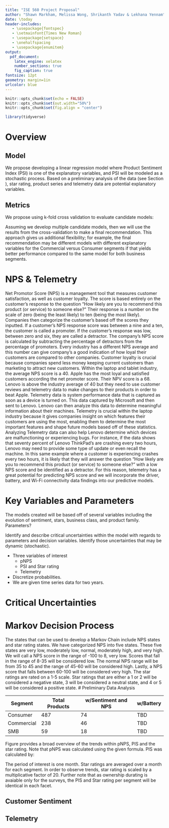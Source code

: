 ```yaml
---
title: "ISE 560 Project Proposal"
author: "Shawn Markham, Melissa Wong, Shrikanth Yadav & Lekhana Yennam"
date: \today
header-includes:
   - \usepackage{fontspec}
   - \setmainfont{Times New Roman}
   - \usepackage{setspace}
   - \onehalfspacing
   - \usepackage{enumitem}
output: 
  pdf_document:
    latex_engine: xelatex
    number_sections: true
    fig_caption: true
fontsize: 12pt
geometry: margin=1in 
urlcolor: blue
---
```


```r
knitr::opts_chunk$set(echo = FALSE)
knitr::opts_chunk$set(out.width="50%")
knitr::opts_chunk$set(fig.align = "center")

library(tidyverse)
```

# Overview

## Model

We propose developing a linear regression model where Product Sentiment Index (PSI) is one of the explanatory variables, and PSI will be modeled as a stochastic process.  Based on a preliminary analysis of the data (see Section \ref{data_analysis}), star rating, product series and telemetry data are potential explanatory variables.   

## Metrics

We propose using k-fold cross validation to evaluate candidate models:
\begin{enumerate}[nosep]
  \item Randomly shuffle the data and split into k-groups
  \item For each group
  \begin{enumerate}[nosep]
    \item Reserve the current group as the test data set
    \item Fit candidate model(s) to the remaining k-1 data sets and perform variable selection
    \item Assess model fit with the test data set
  \end{enumerate}
\end{enumerate}

Assuming we develop multiple candidate models, then we will use the results from the cross-validation to  make a final recommendation.  This approach gives us additional flexibility; for example, the final recommendation may be different models with different explanatory variables for the Commercial versus Consumer segments if that yields better performance compared to the same model for both business segments.

# NPS & Telemetry
   Net Promotor Score (NPS) is a management tool that measures customer satisfaction, as well as customer loyalty. The score is based entirely on the customer’s response to the question “How likely are you to recommend this product (or service) to someone else?” Their response is a number on the scale of zero (being the least likely) to ten (being the most likely). Companies then categorize the customer’s based off the scores they inputted. If a customer’s NPS response score was between a nine and a ten, the customer is called a promoter. If the customer’s response was low, between zero and six, they are called a detractor. The company’s NPS score is calculated by subtracting the percentage of detractors from the percentage of promoters. 
   Every industry has a different NPS average and this number can give company’s a good indication of how loyal their customers are compared to other companies. Customer loyalty is crucial because companies spend less money keeping current customers than marketing to attract new customers. Within the laptop and tablet industry, the average NPS score is a 40. Apple has the most loyal and satisfied customers according the net promoter score. Their NPV score is a 68. Lenovo is above the industry average of 40 but they need to use customer reviews and telemetry data to make changes to their products in order to beat Apple.
   Telemetry data is system performance data that is captured as soon as a device is turned on. This data captured by Microsoft and then sent to Lenovo. Lenovo can then analyze this data to determine meaningful information about their machines. Telemetry is crucial within the laptop industry because it gives companies insight on which features their customers are using the most, enabling them to determine the most important features and shape future models based off of these statistics. Analyzing Telemetry data can also help Lenovo determine which devices are malfunctioning or experiencing bugs. For instance, if the data shows that seventy percent of Lenovo ThinkPad’s are crashing every two hours, Lenovo may need to provide some type of update or even recall the machine. In this same example where a customer is experiencing crashes every two hours, it is likely that they will answer the question “How likely are you to recommend this product (or service) to someone else?” with a low NPS score and be identified as a detractor. For this reason, telemetry has a great potential for predicting NPS score and we will incorporate the driver, battery, and Wi-Fi connectivity data findings into our predictive models. 


# Key Variables and Parameters
The models created will be based off of several variables including the evolution of sentiment, stars, business class, and product family. 
Parameters?

Identify and describe critical uncertainties within the model with regards to parameters and decision variables. Identify those uncertainties that may be dynamic (stochastic). 

  - Three variables of interest
    - pNPS 
    - PSI and Star rating
    - Telemetry
  - Discretize probabilities. 
  - We are given time series data for two years.  
  
# Critical Uncertainties

# Markov Decision Process
The states that can be used to develop a Markov Chain include NPS states and star rating states. We have categorized NPS into five states. These five states are very low, moderately low, normal, moderately high, and very high. We will call a NPS score in the range of -100 to 8, very low. Scores that fall in the range of 8-35 will be considered low. The normal NPS range will be from 35 to 45 and the range of 45-60 will be considered high. Lastly, a NPS score that falls between 60-100 will be considered very high. The star ratings are rated on a 1-5 scale. Star ratings that are either a 1 or 2 will be considered a negative state, 3 will be considered a neutral state, and 4 or 5 will be considered a positive state.
# Preliminary Data Analysis \label{data_analysis}


Segment    | Total Products | w/Sentiment and NPS | w/Battery 
---------- | -------------- | ------------ | ------- 
Consumer   | 487            |      74          | TBD     
Commercial | 238            |      46          | TBD     
SMB        |   59           |      18          | TBD     

Figure \ref{fig:overall_summary} provides a broad overview of the trends within pNPS, PIS and the star rating.  Note that pNPS was calculated using the given formula.  PIS was calculated by:

\begin{equation}
PIS = \frac{\text{Positive mentions}- \text{Negative mentions}}{\text{Positive mentions}+ \text{Negative mentions}}\times 100.
\end{equation}
The period of interest is one month.  Star ratings are averaged over a month for each segment. In order to observe trends, star rating is scaled by a multiplicative factor of 20.  Further note that as ownership durating is avaiable only for the surveys, the PIS and Star rating per segment will be identical in each facet.  
  
\begin{figure}[t]
  \centering
  \includegraphics[width = 0.48\textwidth]{Figures/all_metric_summary_consumer.pdf}
  \includegraphics[width = 0.48\textwidth]{Figures/all_metric_summary_commercial.pdf}
  \caption{Trends in the pNPS, PIS and average star rating when downsamped at 1-month intervals.}
  \label{fig:overall_summary}
\end{figure}


## Customer Sentiment

## Telemetry





